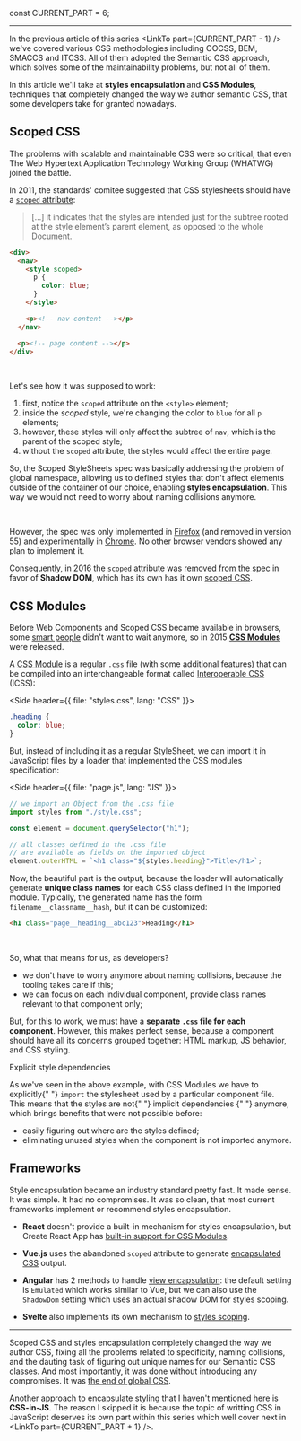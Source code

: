 
const CURRENT_PART = 6;


<TOC current={CURRENT_PART} />

---

In the previous article of this series <LinkTo part={CURRENT_PART - 1} /> we've covered various CSS methodologies including OOCSS, BEM, SMACCS and ITCSS. All of them adopted the Semantic CSS approach, which solves some of the maintainability problems, but not all of them.

In this article we'll take at **styles encapsulation** and **CSS Modules**, techniques that completely changed the way we author semantic CSS, that some developers take for granted nowadays.

## Scoped CSS

The problems with scalable and maintainable CSS were so critical, that even The Web Hypertext Application Technology Working Group (WHATWG) joined the battle.

In 2011, the standards' comitee suggested that CSS stylesheets should have a [`scoped` attribute](http://html5doctor.com/the-scoped-attribute/):

> [...] it indicates that the styles are intended just for the subtree rooted at the style element’s parent element, as opposed to the whole Document.

```html
<div>
  <nav>
    <style scoped>
      p {
        color: blue;
      }
    </style>

    <p><!-- nav content --></p>
  </nav>

  <p><!-- page content --></p>
</div>
```

<br />

Let's see how it was supposed to work:

1. first, notice the `scoped` attribute on the `<style>` element;
2. inside the _scoped_ style, we're changing the color to `blue` for all `p` elements;
3. however, these styles will only affect the subtree of `nav`, which is the parent of the scoped style;
4. without the `scoped` attribute, the styles would affect the entire page.

So, the Scoped StyleSheets spec was basically addressing the problem of global namespace, allowing us to defined styles that don't affect elements outside of the container of our choice, enabling **styles encapsulation**. This way we would not need to worry about naming collisions anymore.

<br />

However, the spec was only implemented in [Firefox](https://caniuse.com/?search=scoped) (and removed in version 55) and experimentally in [Chrome](https://developers.google.com/web/updates/2012/03/A-New-Experimental-Feature-style-scoped). No other browser vendors showed any plan to implement it.

Consequently, in 2016 the `scoped` attribute was [removed from the spec](https://github.com/w3c/csswg-drafts/issues/137) in favor of **Shadow DOM**, which has its own has it own [scoped CSS](https://developers.google.com/web/fundamentals/web-components/shadowdom#styling).

## CSS Modules

Before Web Components and Scoped CSS became available in browsers, some [smart people](https://github.com/orgs/css-modules/people) didn't want to wait anymore, so in 2015 [**CSS Modules**](https://glenmaddern.com/articles/css-modules) were released.

A [CSS Module](https://github.com/css-modules/css-modules) is a regular `.css` file (with some additional features) that can be compiled into an interchangeable format called [Interoperable CSS](https://github.com/css-modules/icss) (ICSS):

<Side header={{ file: "styles.css", lang: "CSS" }}>

```css
.heading {
  color: blue;
}
```

</Side>

But, instead of including it as a regular StyleSheet, we can import it in JavaScript files by a loader that implemented the CSS modules specification:

<!-- prettier-ignore-start -->

<Side header={{ file: "page.js", lang: "JS" }}>

```js
// we import an Object from the .css file
import styles from "./style.css";

const element = document.querySelector("h1");

// all classes defined in the .css file
// are available as fields on the imported object
element.outerHTML = `<h1 class="${styles.heading}">Title</h1>`;
```

</Side>

<!-- prettier-ignore-end -->

Now, the beautiful part is the output, because the loader will automatically generate **unique class names** for each CSS class defined in the imported module. Typically, the generated name has the form `filename__classname__hash`, but it can be customized:

```html
<h1 class="page__heading__abc123">Heading</h1>
```

<br />

So, what that means for us, as developers?

- we don't have to worry anymore about naming collisions, because the tooling takes care if this;
- we can focus on each individual component, provide class names relevant to that component only;

But, for this to work, we must have a **separate `.css` file for each component**. However, this makes perfect sense, because a component should have all its concerns grouped together: HTML markup, JS behavior, and CSS styling.

<Subheading>Explicit style dependencies</Subheading>

<p>
  As we've seen in the above example, with CSS Modules we have to explicitly{" "}
  <code>import</code> the stylesheet used by a particular component file. This
  means that the styles are not{" "}
  <LinkTo part={1} hash="implicit-dependencies">
    implicit dependencies
  </LinkTo>{" "}
  anymore, which brings benefits that were not possible before:
</p>

- easily figuring out where are the styles defined;
- eliminating unused styles when the component is not imported anymore.

## Frameworks

Style encapsulation became an industry standard pretty fast. It made sense. It was simple. It had no compromises. It was so clean, that most current frameworks implement or recommend styles encapsulation.

- **React** doesn't provide a built-in mechanism for styles encapsulation, but Create React App has [built-in support for CSS Modules](https://create-react-app.dev/docs/adding-a-css-modules-stylesheet/).

- **Vue.js** uses the abandoned `scoped` attribute to generate [encapsulated CSS](https://vue-loader.vuejs.org/guide/scoped-css.html) output.

- **Angular** has 2 methods to handle [view encapsulation](https://angular.io/guide/view-encapsulation): the default setting is `Emulated` which works similar to Vue, but we can also use the `ShadowDom` setting which uses an actual shadow DOM for styles scoping.

- **Svelte** also implements its own mechanism to [styles scoping](https://svelte.dev/docs#style).

---

Scoped CSS and styles encapsulation completely changed the way we author CSS, fixing all the problems related to specificity, naming collisions, and the dauting task of figuring out unique names for our Semantic CSS classes. And most importantly, it was done without introducing any compromises. It was [the end of global CSS](https://medium.com/seek-blog/the-end-of-global-css-90d2a4a06284#.4brb2kfit).

Another approach to encapsulate styling that I haven't mentioned here is **CSS-in-JS**. The reason I skipped it is because the topic of writting CSS in JavaScript deserves its own part within this series which well cover next in <LinkTo part={CURRENT_PART + 1} />.
